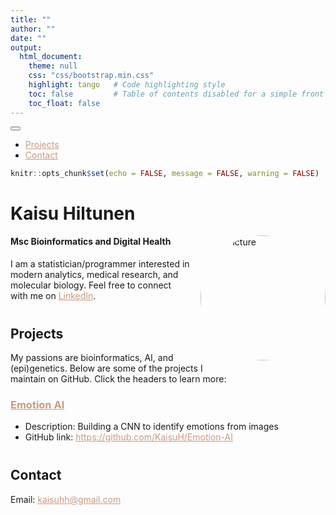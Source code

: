 ```yaml
---
title: ""
author: ""
date: ""
output:
  html_document:
    theme: null
    css: "css/bootstrap.min.css"
    highlight: tango   # Code highlighting style
    toc: false         # Table of contents disabled for a simple front page
    toc_float: false
---
```


```{=html}
<!-- Navigation Menu using Bootstrap Navbar -->
<nav class="navbar navbar-expand-lg navbar-dark bg-dark">
  <button class="navbar-toggler" type="button" data-toggle="collapse" data-target="#navbarNav" 
          aria-controls="navbarNav" aria-expanded="false" aria-label="Toggle navigation">
    <span class="navbar-toggler-icon"></span>
  </button>
  <div class="collapse navbar-collapse" id="navbarNav">
    <ul class="navbar-nav ml-auto">
      <!-- Adjust the href attributes to jump to your sections (requires ID attributes in your content) -->
      <li class="nav-item">
        <a class="nav-link" href="#projects">Projects</a>
      </li>
      <li class="nav-item">
        <a class="nav-link" href="#contact">Contact</a>
      </li>
    </ul>
  </div>
</nav>

```


```r
knitr::opts_chunk$set(echo = FALSE, message = FALSE, warning = FALSE)

```

```{=html}
<style>
  /* Define a class for the circular image with text wrapping */
  .circle-wrap {
    float: right; 
    width: 200px; 
    height: 200px;
    border-radius: 50%; /* Make it circular */
    shape-outside: circle(50%);
    -webkit-shape-outside: circle(50%); /* For Webkit browsers */
    margin-left: 20px; /* Provide space between the image and the text */
    margin-bottom: 20px;
  }
  /* Default (Desktop) styling */
/* Reserve space for the image by adding a right margin to header text */
.header-container h1,
.header-container h4 {
  white-space: nowrap;           /* Prevent breaking in one line */
  margin-right: 240px;           /* Reserve space for the 200px image + extra margin */
}

/* Your image stays floated to the right with circular cropping */
.circle-wrap {
  float: right; 
  width: 200px; 
  height: 200px;
  border-radius: 50%;
  shape-outside: circle(50%);
  -webkit-shape-outside: circle(50%);
  margin-left: 20px;
  margin-bottom: 20px;
}

/* When the available width is below 520px, clear the float so the text moves below the image */
@media (max-width: 520px) {
  .header-container h1,
  .header-container h4 {
    white-space: normal;  /* Allow wrapping if needed on narrow screens */
    margin-right: 0;      /* Remove the reserved margin */
  }
  .circle-wrap {
    float: none;          /* Remove float so the image becomes a block element */
    display: block;
    margin: 0 auto 20px;   /* Center the image horizontally and add bottom margin */
  }
  /* Optionally, clear the header text so it doesn’t sit next to the image */
  .header-container .header-text {
    clear: both;
  }
}

</style>

<style>
  /* Change link color globally */
  a {
    color: #C99A81;  /* Change this to your preferred link color */
  }
  
  /* Optionally, change link hover color */
  a:hover {
    color: #BA3FBA;  /* A darker shade for when hovering */
  }
</style>


```

```{=html}
<div class="container" style="margin-top: 20px;">
  <!-- Section for About -->
  <div id="about" class="row">
    <div class="col-md-12">
      
      
      <!-- Your main text can be written in Markdown as well -->
      <h1>Kaisu Hiltunen</h1>
      <img src="kuva.jpg" alt="My Picture" class="circle-wrap"/>
      <h4>Msc Bioinformatics and Digital Health</h4>
      
      <p>
        I am a statistician/programmer interested in modern analytics, medical research, and molecular biology. 
        Feel free to connect with me on <a href="https://www.linkedin.com/in/kaisu-hiltunen/">LinkedIn</a>.
      </p>
    </div>
  </div>

  <!-- Section for Projects -->
  <div id="projects" class="row" style="margin-top: 40px;">
    <div class="col-md-12">
      <h2>Projects</h2>
      <p>
        My passions are bioinformatics, AI, and (epi)genetics. Below are some of the projects I maintain on GitHub. 
        Click the headers to learn more:
      </p>
      <h3><a href="https://kaisuh.github.io/Emotion-AI/">Emotion AI</a></h3>
      <ul>
        <li>Description: Building a CNN to identify emotions from images</li>
        <li>GitHub link: <a href="https://github.com/KaisuH/Emotion-AI">https://github.com/KaisuH/Emotion-AI</a></li>
      </ul>
    </div>
  </div>

  <!-- Optionally, add more sections like Contact, etc. -->
  <div id="contact" class="row" style="margin-top: 40px;">
    <div class="col-md-12">
      <h2>Contact</h2>
      <p>Email: <a href="mailto:kaisuhh@gmail.com">kaisuhh@gmail.com</a></p>
    </div>
  </div>
</div>

```
